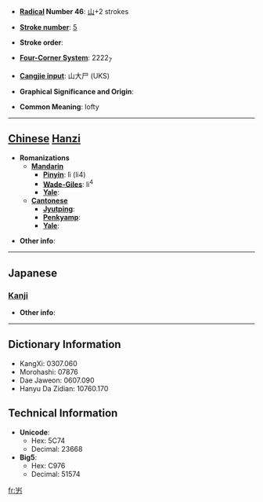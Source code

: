 * '''[[Wiktionary:Chinese radical index| Radical]] Number 46''': [[Wiktionary:Chinese radical index 山|山]]+2 strokes

* '''[[Wiktionary:Chinese total strokes index|Stroke number]]''': [[Wiktionary:Chinese total strokes index 5|5]]

* '''Stroke order''': 

* '''[[Wiktionary:Chinese four corner index|Four-Corner System]]''': 2222<sub>7</sub>

* '''[[Wiktionary:Chinese Cangjie index|Cangjie input]]''': 山大尸 (UKS)

* '''Graphical Significance and Origin''': 

* '''Common Meaning''': lofty

----

== [[Chinese]] [[Hanzi]] ==

* '''Romanizations'''
** '''[[Mandarin]]'''
*** '''[[Pinyin]]''': lì (li4)
*** '''[[Wade-Giles]]''': li<sup>4</sup>
*** '''[[Yale]]''': 
** '''[[Cantonese]]'''
*** '''[[Jyutping]]''':
*** '''[[Penkyamp]]''': 
*** '''[[Yale]]''': 

* '''Other info''': 

----

==Japanese==
===[[Kanji]]===
{{kanji|on readings=[[りょく]] (ryoku), [[りき]] (riki)
|kun readings=[[そびえるさま]] (sobierusama)
}}

* '''Other info''':  

----

== Dictionary Information ==

* KangXi: 0307.060
* Morohashi: 07876
* Dae Jaweon: 0607.090
* Hanyu Da Zidian: 10760.170

== Technical Information ==

* '''Unicode''':
** Hex: 5C74
** Decimal: 23668
* '''Big5''':
** Hex: C976
** Decimal: 51574

[[fr:屴]]